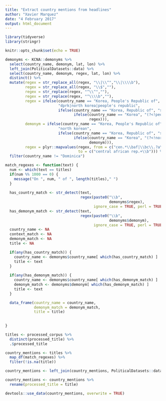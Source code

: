 ```yaml
---
title: "Extract country mentions from headlines"
author: "Xavier Marquez"
date: "4 February 2017"
output: html_document
---
```


```r
library(tidyverse)
library(stringr)

knitr::opts_chunk$set(echo = TRUE)
```

```r


demonyms <- KCNA::demonyms %>%
  select(country_name, demonym, lat, lon) %>%
  left_join(PoliticalDatasets::data) %>% 
  select(country_name, demonym, regex, lat, lon) %>%
  distinct() %>%
  mutate(regex = str_replace_all(regex, "\\|\\^","\\|\\\\b"),
         regex = str_replace_all(regex, "\\$",""),
         regex = str_replace(regex, "^\\^",""),
         regex = str_replace(regex, "^\\\\b",""),
         regex = ifelse(country_name == "Korea, People's Republic of", 
                        "dprk|north korea|people's republic",
                        ifelse(country_name == "Korea, Republic of", "south korea|\\brok",
                               ifelse(country_name == "Korea", "(?<!people's republic of)(?<!north)(?<!south).korea",
                                      regex))),
         demonym = ifelse(country_name == "Korea, People's Republic of", 
                        "north korean",
                        ifelse(country_name == "Korea, Republic of", "south korean",
                               ifelse(country_name == "Korea", "(?<!north)(?<!south).korean",
                                      demonym))),
         regex = plyr::mapvalues(regex, from = c("cen.*\\baf|\\bc\\.?a\\.?r\\.?"),
                                 to = c("central african rep.+\\b"))) %>%
  filter(country_name != "Dominica")

match_regexes <- function(text) {
  num <- which(text == titles)
  if(num %% 1000 == 0) {
    message("On ", num, " of ", length(titles)," ")
  }
  
  has_country_match <- str_detect(text, 
                                  regex(paste0("\\b",
                                               demonyms$regex), 
                                        ignore_case = TRUE, perl = TRUE))
  has_demonym_match <- str_detect(text, 
                                  regex(paste0("\\b",
                                               demonyms$demonym), 
                                        ignore_case = TRUE, perl = TRUE))
  country_name <- NA
  context_match <- NA
  demonym_match <- NA
  title <- NA

  if(any(has_country_match)) {
    country_name <- demonyms$country_name[ which(has_country_match) ]
    title <- text
  }
  
  if(any(has_demonym_match)) {
    country_name <- demonyms$country_name[ which(has_demonym_match) ]
    demonym_match <- demonyms$demonym[ which(has_demonym_match) ]
    title <- text
  }

  data_frame(country_name = country_name,
             demonym_match = demonym_match,
             title = title)
    
  
}

titles <- processed_corpus %>% 
  distinct(processed_title) %>% 
  .$processed_title

country_mentions <- titles %>%
  map_df(match_regexes) %>%
  filter(!is.na(title)) 

country_mentions <- left_join(country_mentions, PoliticalDatasets::data %>% select(country_name, lon, lat))

country_mentions <- country_mentions %>%
  rename(processed_title = title)

devtools::use_data(country_mentions, overwrite = TRUE)
```
